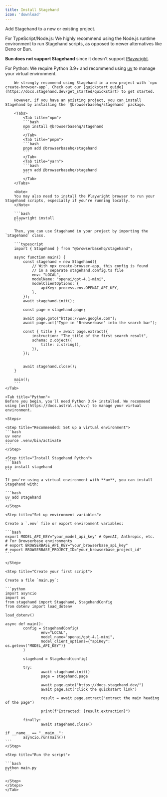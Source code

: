 ```yaml
---
title: Install Stagehand
icon: 'download'
---
```

Add Stagehand to a new or existing project.

<Tip>
For TypeScript/Node.js: We highly recommend using the Node.js runtime environment to run Stagehand scripts, as opposed to newer alternatives like Deno or Bun. 

**Bun does not support Stagehand** since it doesn't support [Playwright](https://github.com/search?q=repo:oven-sh/bun+playwright&type=issues).

For Python: We require Python 3.9+ and recommend using [uv](https://docs.astral.sh/uv/) to manage your virtual environment.
</Tip>

<Tabs>
	<Tab title="TypeScript">

		We strongly recommend using Stagehand in a new project with `npx create-browser-app`. Check out our [quickstart guide](https://docs.stagehand.dev/get_started/quickstart) to get started. 

		However, if you have an existing project, you can install Stagehand by installing the `@browserbasehq/stagehand` package.

		<Tabs>
			<Tab title="npm">
			```bash
			npm install @browserbasehq/stagehand
			```
			</Tab>
			<Tab title="pnpm">
			```bash
			pnpm add @browserbasehq/stagehand
			```
			</Tab>
			<Tab title="yarn">
			```bash
			yarn add @browserbasehq/stagehand
			```
			</Tab>
		</Tabs>
		
		<Note>
		You may also need to install the Playwright browser to run your Stagehand scripts, especially if you're running locally.
		</Note>

		```bash
		playwright install
		```

		Then, you can use Stagehand in your project by importing the `Stagehand` class.

		```typescript
		import { Stagehand } from "@browserbasehq/stagehand";

		async function main() {
			const stagehand = new Stagehand({
				// With npx create-browser-app, this config is found 
				// in a separate stagehand.config.ts file
				env: "LOCAL",
				modelName: "openai/gpt-4.1-mini",
				modelClientOptions: {
					apiKey: process.env.OPENAI_API_KEY,
				},
			});
			await stagehand.init();

			const page = stagehand.page;

			await page.goto("https://www.google.com");
			await page.act("Type in 'Browserbase' into the search bar");

			const { title } = await page.extract({
				instruction: "The title of the first search result",
				schema: z.object({
					title: z.string(),
				}),
			});
			

			await stagehand.close();
		}

		main();
		```
	</Tab>

	<Tab title="Python">
	Before you begin, you'll need Python 3.9+ installed. We recommend using [uv](https://docs.astral.sh/uv/) to manage your virtual environment.

	<Steps>
	
	<Step title="Recommended: Set up a virtual environment">
	```bash
	uv venv
	source .venv/bin/activate
	```
	</Step>

	<Step title="Install Stagehand Python">
	```bash
	pip install stagehand
	```

	If you're using a virtual environment with **uv**, you can install Stagehand with:

	```bash
	uv add stagehand
	```
	</Step>

	<Step title="Set up environment variables">

	Create a `.env` file or export environment variables:

	```bash
	export MODEL_API_KEY="your_model_api_key" # OpenAI, Anthropic, etc.
	# For Browserbase environments
	# export BROWSERBASE_API_KEY="your_browserbase_api_key"
	# export BROWSERBASE_PROJECT_ID="your_browserbase_project_id"
	```

	</Step>

	<Step title="Create your first script">

	Create a file `main.py`:

	```python
	import asyncio
	import os
	from stagehand import Stagehand, StagehandConfig
	from dotenv import load_dotenv

	load_dotenv()

	async def main():
			config = StagehandConfig(
					env="LOCAL",
					model_name="openai/gpt-4.1-mini",
					model_client_options={"apiKey": os.getenv("MODEL_API_KEY")}
			)
			
			stagehand = Stagehand(config)
			
			try:
					await stagehand.init()
					page = stagehand.page
					
					await page.goto("https://docs.stagehand.dev/")
					await page.act("click the quickstart link")
					
					result = await page.extract("extract the main heading of the page")
					
					print(f"Extracted: {result.extraction}")
					
			finally:
					await stagehand.close()

	if __name__ == "__main__":
			asyncio.run(main())
	```
	</Step>

	<Step title="Run the script">

	```bash
	python main.py
	```

	</Step>
	</Steps>
	</Tab>
</Tabs>